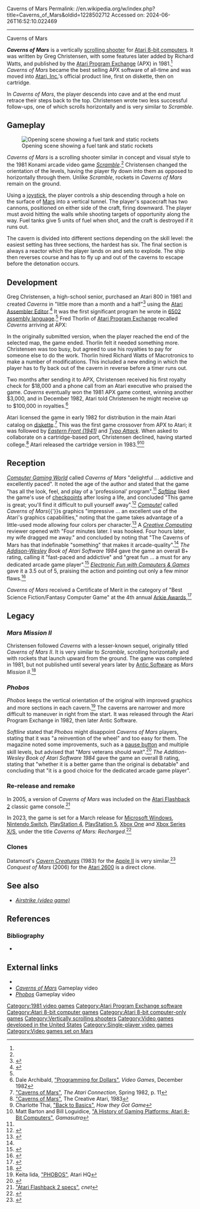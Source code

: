 Caverns of Mars
Permalink: //en.wikipedia.org/w/index.php?title=Caverns_of_Mars&oldid=1228502712
Accessed on: 2024-06-26T16:52:10.022469



------
Caverns of Mars
{{Short description|1981 video game}}
{{Infobox video game
|title  = Caverns of Mars
|image = Caverns of Mars cartridge box cover.jpg
|caption = Cartridge release
|alt=scan of the box cover art of the cartridge release
|designer = Greg Christensen
|programmer = Greg Christensen<ref name=giantlist/><br>Richard Watts{{sfn|Watts|2016}}
|publisher = [[Atari Program Exchange]]<br>[[Atari, Inc.]]
|released = '''Winter 1981:''' APX<ref>{{cite book |title=APX Software Catalog |date=Winter 1981 |publisher=[[Atari Program Exchange]] |page=4 |url=https://archive.org/details/APXCatalogWinter1981/page/n3/mode/2up}}</ref> <br> '''April 1982:''' Atari (disk)<ref name="AC"/><br>'''1983:''' Atari (cartridge)
|genre = [[Scrolling shooter]]
|modes = [[Single-player video game|Single-player]]
|platforms = [[Atari 8-bit computers|Atari 8-bit]]
}}

'''''Caverns of Mars''''' is a vertically [[scrolling shooter]] for [[Atari 8-bit computers]]. It was written by Greg Christensen, with some features later added by Richard Watts, and published by the [[Atari Program Exchange]] (APX) in 1981.<ref name="giantlist"/> ''Caverns of Mars'' became the best selling APX software of all-time and was moved into [[Atari, Inc.]]'s official product line, first on diskette, then on cartridge.

In ''Caverns of Mars'', the player descends into cave and at the end must retrace their steps back to the top. Christensen wrote two less successful follow-ups, one of which scrolls horizontally and is very similar to ''Scramble''.

== Gameplay ==
[[File:Caverns of Mars first level.png|thumb|left|Opening scene showing a fuel tank and static rockets]]

''Caverns of Mars'' is a scrolling shooter similar in concept and visual style to the 1981 Konami arcade video game ''[[Scramble (video game)|Scramble]]''.<ref name=anderson/> Christensen changed the orientation of the levels, having the player fly down into them as opposed to horizontally through them. Unlike ''Scramble'', rockets in ''Caverns of Mars'' remain on the ground.

Using a [[joystick]], the player controls a ship descending through a hole on the surface of [[Mars]] into a vertical tunnel. The player's spacecraft has two cannons, positioned on either side of the craft, firing downward. The player must avoid hitting the walls while shooting targets of opportunity along the way. Fuel tanks give 5 units of fuel when shot, and the craft is destroyed if it runs out.

The cavern is divided into different sections depending on the skill level: the easiest setting has three sections, the hardest has six. The final section is always a reactor which the player lands on and sets to explode. The ship then reverses course and has to fly up and out of the caverns to escape before the detonation occurs.

== Development ==
Greg Christensen, a high-school senior, purchased an Atari 800 in 1981 and created ''Caverns'' in "little more than a month and a half"<ref name=manual>{{cite web|title=Caverns of Mars User's Guide|url=http://www.atarimania.com/8bit/files/Caverns_of_Mars_Atari_800_series.pdf|website=Atari Mania|publisher=Atari, Inc. |date=1982}}</ref> using the [[Atari Assembler Editor]].<ref>{{cite book |title=The Creative Atari: Dog Daze and Caverns of Mars |date=1983 |url=https://www.atariarchives.org/creativeatari/Dog_Daze_and_Caverns_of_Mars.php}}</ref> It was the first significant program he wrote in [[MOS Technology 6502|6502]] [[assembly language]].<ref name=manual/> Fred Thorlin of [[Atari Program Exchange]] recalled ''Caverns'' arriving at APX:

{{quote| It was received by APX in the morning mail. I saw it at 10:30. We showed it to the president of the company just after lunch. It was not a tough decision for him. Legal got in touch with Greg Christensen in short order. The young man, I think he was a community college freshman, suddenly had a bunch of money inflicted upon him. I was never certain whether he benefited from that in the long run or not.<ref>{{cite web |first= Kevin |last=Savetz |website=AtariArchives.org |title= Fred Thorlin: The Big Boss at Atari Program Exchange |url=http://www.atariarchives.org/APX/thorlininterview.php |date=April 2000}}</ref>}}

In the originally submitted version, when the player reached the end of the selected map, the game ended. Thorlin felt it needed something more. Christensen was too busy, but agreed to use his royalties to pay for someone else to do the work. Thorlin hired Richard Watts of Macrotronics to make a number of modifications. This included a new ending in which the player has to fly back out of the cavern in reverse before a timer runs out.{{sfn|Watts|2016|loc=15:50}}

Two months after sending it to APX, Christensen received his first royalty check for $18,000 and a phone call from an Atari executive who praised the game. ''Caverns'' eventually won the 1981 APX game contest, winning another $3,000, and in December 1982, Atari told Christensen he might receive up to $100,000 in royalties.<ref>Dale Archibald, [http://www.atarihq.com/othersec/library/apx.html "Programming for Dollars"], ''Video Games'', December 1982</ref>

Atari licensed the game in early 1982 for distribution in the main Atari catalog on [[diskette]].<ref name="AC">[http://www.digitpress.com/library/magazines/atari_connection/atari_connection_spring82.pdf "Caverns of Mars"], ''The Atari Connection'', Spring 1982, p. 11</ref> This was the first game crossover from APX to Atari; it was followed by ''[[Eastern Front (1941)]]'' and ''[[Typo Attack]]''. When asked to collaborate on a cartridge-based port, Christensen declined, having started college.<ref name=creative>[http://www.atariarchives.org/creativeatari/Dog_Daze_and_Caverns_of_Mars.php "Caverns of Mars"], The Creative Atari, 1983</ref> Atari released the cartridge version in 1983.<ref>Charlotte Thai, [http://www.stanford.edu/group/htgg/cgi-bin/drupal/?q=comment/reply/1173 "Back to Basics"], ''How they Got Game''</ref><ref>Matt Barton and Bill Loguidice, [http://www.gamasutra.com/view/feature/132144/a_history_of_gaming_platforms_.php "A History of Gaming Platforms: Atari 8-Bit Computers"], ''Gamasutra''</ref>

== Reception ==
''[[Computer Gaming World]]'' called ''Caverns of Mars'' "delightful ... addictive and excellently paced". It noted the age of the author and stated that the game "has all the look, feel, and play of a 'professional' program".<ref name=anderson/> ''[[Softline (magazine)|Softline]]'' liked the game's use of [[Checkpoint (video gaming)|checkpoints]] after losing a life, and concluded "This game is great; you'll find it difficult to pull yourself away".<ref name="bang198205">{{cite news | url=http://www.cgwmuseum.org/galleries/index.php?year=1982&pub=6&id=5 | title=Caverns of Mars | work=Softline | date=May 1982 | accessdate=15 July 2014 | author=Bang, Derrick | pages=14–15}}</ref> ''[[Compute!]]'' called ''Caverns of Mars''{{'}}s graphics "impressive … an excellent use of the Atari's graphics capabilities," noting that the game takes advantage of a little-used mode allowing four colors per character.<ref name="brannon198207">{{cite news | url=https://archive.org/stream/1982-07-compute-magazine/Compute_Issue_026_1982_Jul#page/n183/mode/2up | title=Caverns of Mars | work=Compute! | date=July 1982 | accessdate=30 October 2013 | author=Brannan, Charles | pages=183 | type=review}}</ref> A ''[[Creative Computing]]'' reviewer opened with "Four minutes later. I was hooked. Four hours later, my wife dragged me away." and concluded by noting that "The Caverns of Mars has that indefinable "something" that makes it arcade-quality".<ref name=creative /> ''The [[Addison-Wesley]] Book of Atari Software 1984'' gave the game an overall B+ rating, calling it "fast-paced and addictive" and "great fun ... a must for any dedicated arcade game player".<ref name="aw1984">{{cite book | url=https://archive.org/stream/Atari_Software_1984#page/n89/mode/2up | title=The Addison-Wesley Book of Atari Software | publisher=Addison-Wesley | year=1984 | pages=89–90 | isbn=0-201-16454-X |editor1=Stanton, Jeffrey |editor2=Wells, Robert P. |editor3=Rochowansky, Sandra |editor4=Mellid, Michael }}</ref> ''[[Electronic Fun with Computers & Games]]'' gave it a 3.5 out of 5, praising the action and pointing out only a few minor flaws.<ref>{{cite journal |first=Phil |last=Gerson |url=http://2600connection.com/library/magazines/electronic_fun/electronic_fun_apr83.pdf |archive-url=https://web.archive.org/web/20160304061721/http://2600connection.com/library/magazines/electronic_fun/electronic_fun_apr83.pdf |url-status=dead |archive-date=2016-03-04 |title=Caverns of Mars |journal=Electronic Fun |date=April 1983 |page=64 }}</ref>

''Caverns of Mars'' received a Certificate of Merit in the category of "Best Science Fiction/Fantasy Computer Game" at the 4th annual [[Arkie Awards]],<ref>{{cite journal |last1= Kunkel |first1= Bill |author-link1= Bill Kunkel (gaming)|last2= Katz |first2= Arnie |author-link2= Arnie Katz|date= March 1983 |title= Arcade Alley: The Best Computer Games |journal= [[Video (magazine)|Video]]|publisher= Reese Communications|volume= 6|issue= 12|pages= 32–33|issn= 0147-8907}}</ref>{{rp|32}}

== Legacy ==
===''Mars Mission II''===
Christensen followed ''Caverns'' with a lesser-known sequel, originally titled ''Caverns of Mars II''. It is very similar to ''Scramble'', scrolling horizontally and with rockets that launch upward from the ground. The game was completed in 1981, but not published until several years later by [[Antic Software]] as ''Mars Mission II''.<ref>{{cite web| website=Atari Mania |url=http://www.atarimania.com/game-atari-400-800-xl-xe-mars-mission-ii_6813.html |title=Mars Mission II}}</ref>

===''Phobos''===
''Phobos'' keeps the vertical orientation of the original with improved graphics and more sections in each cavern.<ref>Keita Iida, [http://atarihq.com/reviews/atari8/phobos.html "PHOBOS"], Atari HQ</ref> The caverns are narrower and more difficult to maneuver in right from the start. It was released through the Atari Program Exchange in 1982, then later Antic Software.

''Softline'' stated that ''Phobos'' might disappoint ''Caverns of Mars'' players, stating that it was "a reinvention of the wheel" and too easy for them. The magazine noted some improvements, such as a [[pause button]] and multiple skill levels, but advised that "''Mars'' veterans should wait".<ref name="bang19830506">{{cite magazine | url=http://www.cgwmuseum.org/galleries/index.php?year=1983&pub=6&id=11 | title=Phobos | magazine=Computer Gaming World | date=May–Jun 1983 | accessdate=28 July 2014 | author=Bang, Derrick | pages=44}}</ref> ''The Addition-Wesley Book of Atari Software 1984'' gave the game an overall B rating, stating that "whether it is a better game than the original is debatable" and concluding that "it is a good choice for the dedicated arcade game player".{{r|aw1984}}

===Re-release and remake===
In 2005, a version of ''Caverns of Mars'' was included on the [[Atari Flashback 2]] classic game console.<ref>[http://reviews.cnet.com/consoles/atari-flashback-2/4507-10109_7-31581693.html "Atari Flashback 2 specs"], ''cnet''</ref>

In 2023, the game is set for a March release for [[Microsoft Windows]], [[Nintendo Switch]], [[PlayStation 4]], [[PlayStation 5]], [[Xbox One]] and [[Xbox Series X and Series S|Xbox Series X/S]], under the title ''Caverns of Mars: Recharged''.<ref>{{Cite web|url=https://www.gematsu.com/2023/01/caverns-of-mars-recharged-announced-for-ps5-xbox-series-ps4-xbox-one-switch-and-pc|title=Caverns of Mars: Recharged announced for PS5, Xbox Series, PS4, Xbox One, Switch, and PC|last=Romano|first=Sal|website=Gematsu|date=January 25, 2023|access-date=January 25, 2023|quote=Due out on March 9.}}</ref>

===Clones===
Datamost's ''[[Cavern Creatures]]'' (1983) for the [[Apple II]] is very similar.<ref name="shore19840102">{{cite news | url=http://www.cgwmuseum.org/galleries/index.php?year=1984&pub=6&id=15 | title=Cavern Creatures | work=Softline | date=Jan–Feb 1984 | accessdate=29 July 2014 | author=Shore, Howard A. | pages=49–50}}</ref> ''Conquest of Mars'' (2006) for the [[Atari 2600]] is a direct clone.

==See also==
* ''[[Airstrike (video game)]]''

== References ==
{{reflist|refs=
<ref name=anderson>{{cite magazine |title=Atari Arcade |magazine=Computer Gaming World | date=May–June 1982 |first1=John J. |last1=Anderson |page=18 |url=https://archive.org/details/Computer_Gaming_World_Issue_2.3/Computer_Gaming_World_Issue_2.3/page/n19/mode/2up}}</ref>
<ref name=giantlist>{{cite web|title=The Giant List of Classic Game Programmers|url=https://dadgum.com/giantlist/|last1=Hague|first1=James}}</ref>
}}

===Bibliography===
* {{cite interview |last= Watts |first= Richard |subject-link= |title=ANTIC Interview 222 - Richard Watts, Macrotronics
 |date= 28 July 2016
 |publisher=ANTIC, the 8-bit podcast
 |url=https://ataripodcast.libsyn.com/antic-interview-222-richard-watts-macrotronics 
 |access-date=18 April 2021
 |interviewer=Kevin Savetz
}}

== External links ==
* {{atarimania|id=965}}
* [https://www.youtube.com/watch?v=j0Oq6p01Yr0 ''Caverns of Mars''] Gameplay video
* [https://www.youtube.com/watch?v=dMv2cYCUcTw ''Phobos''] Gameplay video

[[Category:1981 video games]]
[[Category:Atari Program Exchange software]]
[[Category:Atari 8-bit computer games]]
[[Category:Atari 8-bit computer-only games]]
[[Category:Vertically scrolling shooters]]
[[Category:Video games developed in the United States]]
[[Category:Single-player video games]]
[[Category:Video games set on Mars]]